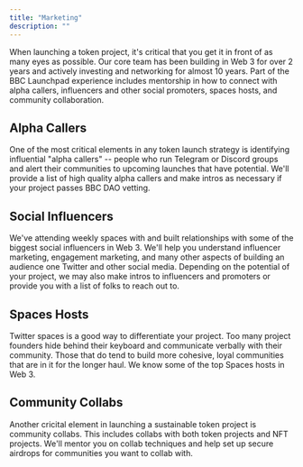 ```yaml
---
title: "Marketing"
description: ""
---
```


When launching a token project, it's critical that you get it in front of as many eyes as possible. Our core team has been building in Web 3 for over 2 years and actively investing and networking for almost 10 years. Part of the BBC Launchpad experience includes mentorship in how to connect with alpha callers, influencers and other social promoters, spaces hosts, and community collaboration.

## Alpha Callers

One of the most critical elements in any token launch strategy is identifying influential "alpha callers" -- people who run Telegram or Discord groups and alert their communities to upcoming launches that have potential. We'll provide a list of high quality alpha callers and make intros as necessary if your project passes BBC DAO vetting.

## Social Influencers

We've attending weekly spaces with and built relationships with some of the biggest social influencers in Web 3. We'll help you understand influencer marketing, engagement marketing, and many other aspects of building an audience one Twitter and other social media. Depending on the potential of your project, we may also make intros to influencers and promoters or provide you with a list of folks to reach out to.

## Spaces Hosts

Twitter spaces is a good way to differentiate your project. Too many project founders hide behind their keyboard and communicate verbally with their community. Those that do tend to build more cohesive, loyal communities that are in it for the longer haul. We know some of the top Spaces hosts in Web 3.

## Community Collabs

Another cricital element in launching a sustainable token project is community collabs. This includes collabs with both token projects and NFT projects. We'll mentor you on collab techniques and help set up secure airdrops for communities you want to collab with.

